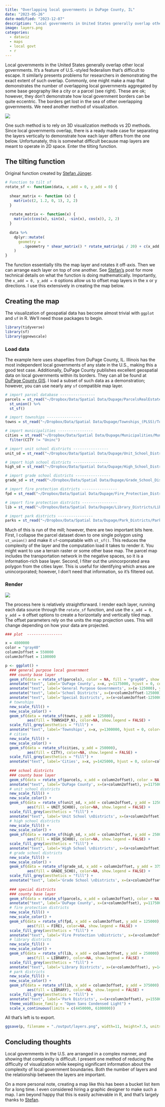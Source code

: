 ```yaml
---
title: "Overlapping local governments in DuPage County, IL"
date: "2023-05-26"
date-modified: "2023-12-07"
description: "Local governments in United States generally overlap other local governments. It is so common that many people do not give it a second thought; however, such a situation presents an interesting data visualization problem. How do you demonstrate the complexity of local government borders--both horizontally (where do neighboring cities intersect?) and vertically (which governments overlap a particular city or parcel)? I demonstrate one method using DuPage County, IL as an example."
image: layers.png
categories: 
  - dataviz
  - maps 
  - local govt
  - r
---
```


Local governments in the United States generally overlap other local governments. It's a feature of U.S.-styled federalism that's difficult to escape. It similarly presents problems for researchers in demonstrating the exact extent of such overlap. Commonly, one might make a map that demonstrates the number of overlapping local governments aggregated by some base geography like a city or a parcel (see right). These are ok; however, they don't demonstrate how local government borders can be quite eccentric. The borders get lost in the sea of other overlapping governments. We need another method of visualization.

::: {.column-margin}
![](spdist.jpeg)
:::

One such method is to rely on 3D visualization methods vs 2D methods. Since local governments overlap, there is a ready made case for separating the layers vertically to demonstrate how each layer differs from the one below. Unfortunately, this is somewhat difficult because map layers are meant to operate in 2D space. Enter the tilting function.

## The tilting function
Original function created by [Stefan Jünger](https://www.mzes.uni-mannheim.de/socialsciencedatalab/article/geospatial-data/).
```r
# Function to tilt sf
rotate_sf <- function(data, x_add = 0, y_add = 0) {
  
  shear_matrix <- function (x) { 
    matrix(c(2, 1.2, 0, 1), 2, 2) 
  }
  
  rotate_matrix <- function(x) { 
    matrix(c(cos(x), sin(x), -sin(x), cos(x)), 2, 2) 
  }
  
  data %>% 
    dplyr::mutate(
      geometry = 
        .$geometry * shear_matrix() * rotate_matrix(pi / 20) + c(x_add, y_add)
    )
}
```
The function essentially tilts the map layer and rotates it off-axis. Then we can arrange each layer on top of one another. See [Stefan's](https://www.mzes.uni-mannheim.de/socialsciencedatalab/article/geospatial-data/) post for more technical details on what the function is doing mathematically. Importantly, the `x_add = 0, y_add = 0` options allow us to offset map layers in the x or y directions. I use this extensively in creating the map below.

## Creating the map
The visualization of geospatial data has become almost trivial with `ggplot` and `sf` in R. We'll need those packages to begin.
```r
library(tidyverse)
library(sf)
library(ggnewscale)
```

### Load data
The example here uses shapefiles from DuPage County, IL. Illinois has the most independent local governments of any state in the U.S., making this a good test case. Additionally, DuPage County publishes excellent geospatial data on local governments within its borders. They can all be found at [DuPage County GIS](https://gisdata-dupage.opendata.arcgis.com). I load a subset of such data as a demonstration; however, you can use nearly any `sf` compatible map layer. 

```r
# import parcel database ----------------
parcels = st_read("~/Dropbox/Data/Spatial Data/Dupage/ParcelsRealEstate/ParcelsRealEstate.shp") %>%
  st_union() %>%
  st_sf()

# import townships ----------------
towns = st_read("~/Dropbox/Data/Spatial Data/Dupage/Townships_(PLSS)/Townships.shp")

# import municipalities ----------------
cities = st_read("~/Dropbox/Data/Spatial Data/Dupage/Municipalities/Municipalities.shp") %>%
  filter(CITY != "Uninc")

# import unit school districts ----------------
unit_sd = st_read("~/Dropbox/Data/Spatial Data/Dupage/Unit_School_Districts/Unit_School_Districts.shp")

# import high school districts ----------------
high_sd = st_read("~/Dropbox/Data/Spatial Data/Dupage/High_School_Districts/High_School_Districts.shp")

# import grade school districts ----------------
grade_sd = st_read("~/Dropbox/Data/Spatial Data/Dupage/Grade_School_Districts/Grade_School_Districts.shp")

# import fire protection districts ----------------
fpd = st_read("~/Dropbox/Data/Spatial Data/Dupage/Fire_Protection_Districts/Fire_Protection_Districts.shp")

# import fire protection districts ----------------
lib = st_read("~/Dropbox/Data/Spatial Data/Dupage/Library_Districts/Library_Districts.shp")

# import park districts ----------------
parks = st_read("~/Dropbox/Data/Spatial Data/Dupage/Park_Districts/Park_Districts.shp")
```
Much of this is run of the mill; however, there are two important bits here. First, I collapse the parcel dataset down to one single polygon using `st_union()` and make it `sf`-compatable with `st_sf()`. This reduces the complexity of the layer and the computation load it takes to render it. You might want to use a terrain raster or some other base map. The parcel map includes the transportation network in the negative spaces, so it is a information-rich base layer. Second, I filter out the unincorporated area polygon from the cities layer. This is useful for identifying which areas are unincorporated; however, I don't need that information, so it's filtered out. 

### Render
::: {.column-screen-inset}
![](layers.png){.preview-image}
:::

The process here is relatively straightforward. I render each layer, running each data source through the `rotate_sf` function, and use the `x_add = 0, y_add = 0` offset options to create a horizontally and vertically tiled map. The offset parameters rely on the units the map projection uses. This will change depending on how your data are projected.

```r
### plot  ----------------

x = 4800000
color = "gray40"
column2offset = 550000
column3offset = 1100000

p <- ggplot() +
  ### general purpose local government 
  ### county base layer
  geom_sf(data = rotate_sf(parcels), color = NA, fill = "gray60", show.legend = FALSE) +
  annotate("text", label='DuPage County', x=x, y=1175000, hjust = 0, color=color) +
  annotate("text", label='General Purpose Governments', x=(x-125000), y=(1550000+125000), hjust = 0.5, color="black") +
  annotate("text", label='School Districts', x=(x+column2offset-125000), y=(1550000+125000), hjust = 0.5, color="black") +
  annotate("text", label='Special Districts', x=(x+column3offset-125000), y=(1550000+125000), hjust = 0.5, color="black") +
  # townships
  new_scale_fill() + 
  new_scale_color() +
  geom_sf(data = rotate_sf(towns, y_add = 125000),
          aes(fill = TOWNSHIP_N), color=NA, show.legend = FALSE) +
  scale_fill_grey(aesthetics = "fill") +
  annotate("text", label='Townships', x=x, y=1300000, hjust = 0, color=color) +
  # cities
  new_scale_fill() + 
  new_scale_color() +
  geom_sf(data = rotate_sf(cities, y_add = 250000),
          aes(fill = CITY), color=NA, show.legend = FALSE) +
  scale_fill_grey(aesthetics = "fill") +
  annotate("text", label='Cities', x=x, y=1425000, hjust = 0, color=color) +
  
  ### school districts
  ### county base layer
  geom_sf(data = rotate_sf(parcels, x_add = column2offset), color = NA, fill = "gray60", show.legend = FALSE) +
  annotate("text", label='DuPage County', x=(x+column2offset), y=1175000, hjust = 0, color=color) +
  # unit school districts
  new_scale_fill() + 
  new_scale_color() +
  geom_sf(data = rotate_sf(unit_sd, x_add = column2offset, y_add = 125000),
          aes(fill = UNIT_SCHOO), color=NA, show.legend = FALSE) +
  scale_fill_grey(aesthetics = "fill") +
  annotate("text", label='Unit School \nDistricts', x=(x+column2offset), y=1300000, hjust = 0, color=color) +
  # high school districts
  new_scale_fill() + 
  new_scale_color() +
  geom_sf(data = rotate_sf(high_sd, x_add = column2offset, y_add = 250000),
          aes(fill = HIGH_SCHOO), color=NA, show.legend = FALSE) +
  scale_fill_grey(aesthetics = "fill") +
  annotate("text", label='High School \nDistricts', x=(x+column2offset), y=1425000, hjust = 0, color=color) +
  # grade school districts
  new_scale_fill() + 
  new_scale_color() +
  geom_sf(data = rotate_sf(grade_sd, x_add = column2offset, y_add = 375000),
          aes(fill = GRADE_SCHO), color=NA, show.legend = FALSE) + 
  scale_fill_grey(aesthetics = "fill") +
  annotate("text", label='Grade School \nDistricts', x=(x+column2offset), y=1550000, hjust = 0, color=color) +
  
  ### special districts
  ### county base layer
  geom_sf(data = rotate_sf(parcels, x_add = column3offset), color = NA, fill = "gray60", show.legend = FALSE) +
  annotate("text", label='DuPage County', x=(x+column3offset), y=1175000, hjust = 0, color=color) +
  # fire protection districts
  new_scale_fill() + 
  new_scale_color() +
  geom_sf(data = rotate_sf(fpd, x_add = column3offset, y_add = 125000),
          aes(fill = FIRE), color=NA, show.legend = FALSE) + 
  scale_fill_grey(aesthetics = "fill") +
  annotate("text", label='Fire Protection \nDistricts', x=(x+column3offset), y=1300000, hjust = 0, color=color) +
  # library districts
  new_scale_fill() + 
  new_scale_color() +
  geom_sf(data = rotate_sf(lib, x_add = column3offset, y_add = 250000),
          aes(fill = LIBRARY), color=NA, show.legend = FALSE) + 
  scale_fill_grey(aesthetics = "fill") +
  annotate("text", label='Library Districts', x=(x+column3offset), y=1425000, hjust = 0, color=color) +
  # park districts
  new_scale_fill() + 
  new_scale_color() +
  geom_sf(data = rotate_sf(lib, x_add = column3offset, y_add = 375000),
          aes(fill = LIBRARY), color=NA, show.legend = FALSE) + 
  scale_fill_grey(aesthetics = "fill") +
  annotate("text", label='Park Districts', x=(x+column3offset), y=1550000, hjust = 0, color=color) +
  theme_void(base_family = "Open Sans Condensed Light") +
  scale_x_continuous(limits = c(4450000, 6100000))
```
All that's left is to export.
```r
ggsave(p, filename = "./output/layers.png", width=11, height=7.5, units="in", dpi=300, device = grDevices::png, bg = "#ffffff")
```
## Concluding thoughts
Local governments in the U.S. are arranged in a complex manner, and showing that complexity is difficult. I present one method of reducing the difficulty of visualization while keeping significant information about the complexity of local government boundaries. Both the number of layers and the relationship between the layers are important. 

On a more personal note, creating a map like this has been a bucket list item for a long time. I even considered hiring a graphic designer to make such a map. I am beyond happy that this is easily achievable in R, and that's largely thanks to [Stefan](https://www.mzes.uni-mannheim.de/socialsciencedatalab/article/geospatial-data/).